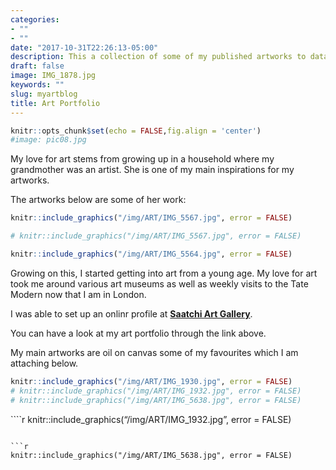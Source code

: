```yaml
---
categories:
- ""
- ""
date: "2017-10-31T22:26:13-05:00"
description: This a collection of some of my published artworks to data.
draft: false
image: IMG_1878.jpg
keywords: ""
slug: myartblog
title: Art Portfolio
---
```



```r
knitr::opts_chunk$set(echo = FALSE,fig.align = 'center')
#image: pic08.jpg

```

My love for art stems from growing up in a household where my grandmother was an artist. She is one of my main inspirations for my artworks. 

The artworks below are some of her work:


```r

knitr::include_graphics("/img/ART/IMG_5567.jpg", error = FALSE)
```


```r

# knitr::include_graphics("/img/ART/IMG_5567.jpg", error = FALSE)

knitr::include_graphics("/img/ART/IMG_5564.jpg", error = FALSE)
```

Growing on this, I started getting into art from a young age. My love for art took me around various art museums as well as weekly visits to the Tate Modern now that I am in London. 

I was able to set up an onlinr profile at [**Saatchi Art Gallery**](https://www.saatchiart.com/account/artworks/1107889). 

You can have a look at my art portfolio through the link above.

My main artworks are oil on canvas some of my favourites which I am attaching below.


```r
knitr::include_graphics("/img/ART/IMG_1930.jpg", error = FALSE)
# knitr::include_graphics("/img/ART/IMG_1932.jpg", error = FALSE)
# knitr::include_graphics("/img/ART/IMG_5638.jpg", error = FALSE)

```

````r

knitr::include_graphics("/img/ART/IMG_1932.jpg", error = FALSE)

```

```r

knitr::include_graphics("/img/ART/IMG_5638.jpg", error = FALSE)

```